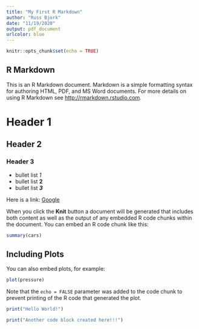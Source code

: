 ```yaml
---
title: "My First R Markdown"
author: "Russ Bjork"
date: "11/19/2020"
output: pdf_document
urlcolor: blue
---
```


```r
knitr::opts_chunk$set(echo = TRUE)
```

## R Markdown

This is an R Markdown document. Markdown is a simple formatting syntax for authoring HTML, PDF, and MS Word documents. For more details on using R Markdown see <http://rmarkdown.rstudio.com>.

# Header 1
## Header 2
### Header 3

- bullet list *1*
- bullet list **2**
- bullet list ***3***

Here is a link: [Google](www.google.com)

When you click the **Knit** button a document will be generated that includes both content as well as the output of any embedded R code chunks within the document. You can embed an R code chunk like this:

```r
summary(cars)
```

## Including Plots

You can also embed plots, for example:

```r
plot(pressure)
```

Note that the `echo = FALSE` parameter was added to the code chunk to prevent printing of the R code that generated the plot.

```r
print("Hello World!")
```

```r
print("Another code block created here!!!")
```

